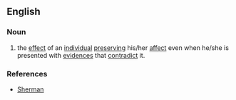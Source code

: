 ==English==

===Noun===
{{en-noun|sg=[[affect]] [[perseverance]]}}

# {{psychology}} the [[effect]] of an [[individual]] [[preserving]] his/her [[affect]] even when he/she is presented with [[evidence]]s that [[contradict]] it.

===References===
* [http://psp.sagepub.com/cgi/content/abstract/28/2/224 Sherman]